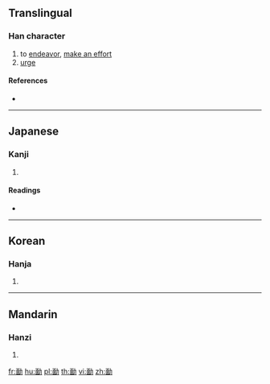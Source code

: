 ==Translingual==

===Han character===
{{Han char|rn=19|rad=力|as=09|sn=11|four=|canj=MWKS|ids=⿰面力}}

# to [[endeavor]], [[make an effort]]
# [[urge]]

====References====
* {{Han ref|kx=0148.120|dkj=02388|dj=0333.220|hdz=10375.010|uh=52D4|ud=21204}}

----

==Japanese==

===Kanji===
{{ja-kanji|grade=|rs=力09}}

# {{defn|lang=ja|sort=力09}}

====Readings====
* {{ja-readings|on=[[べん]] (ben), [[めん]] (men), [[びん]] (bin), [[みん]] (min)|kun=[[つとめる]] (tsutomeru), [[すすめる]] (susumeru)}}

----

==Korean==

===Hanja===
{{ko-hanja|hangeul=민|rv=min|mr=min}}

# {{defn|lang=ko|sort=力09}}

----

==Mandarin==

===Hanzi===
{{cmn-hanzi|pin=[[miǎn]] ([[mian3]])|wg=mien<sup>3</sup>}}

# {{defn|lang=cmn|sort=力09}}

[[fr:勔]]
[[hu:勔]]
[[pl:勔]]
[[th:勔]]
[[vi:勔]]
[[zh:勔]]